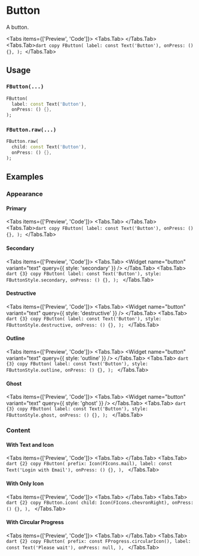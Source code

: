 
# Button

A button.

<LinkBadgeGroup>
  <LinkBadge label="API Reference" href="https://pub.dev/documentation/forui/latest/forui.widgets.button/" />
</LinkBadgeGroup>

<Tabs items={['Preview', 'Code']}>
  <Tabs.Tab>
    <Widget name="button" variant="text" query={{}} />
  </Tabs.Tab>
  <Tabs.Tab>```dart copy FButton( label: const Text('Button'), onPress: () {}, ); ```</Tabs.Tab>
</Tabs>

## Usage

### `FButton(...)`

```dart copy
FButton(
  label: const Text('Button'),
  onPress: () {},
);
```

### `FButton.raw(...)`

```dart copy
FButton.raw(
  child: const Text('Button'),
  onPress: () {},
);
```

## Examples

### Appearance

#### Primary

<Tabs items={['Preview', 'Code']}>
  <Tabs.Tab>
    <Widget name="button" variant="text" query={{}} />
  </Tabs.Tab>
  <Tabs.Tab>```dart copy FButton( label: const Text('Button'), onPress: () {}, ); ```</Tabs.Tab>
</Tabs>

#### Secondary

<Tabs items={['Preview', 'Code']}>
  <Tabs.Tab>
    <Widget name="button" variant="text" query={{ style: 'secondary' }} />
  </Tabs.Tab>
  <Tabs.Tab>
    ```dart {3} copy FButton( label: const Text('Button'), style: FButtonStyle.secondary, onPress: () {}, ); ```
  </Tabs.Tab>
</Tabs>

#### Destructive

<Tabs items={['Preview', 'Code']}>
  <Tabs.Tab>
    <Widget name="button" variant="text" query={{ style: 'destructive' }} />
  </Tabs.Tab>
  <Tabs.Tab>
    ```dart {3} copy FButton( label: const Text('Button'), style: FButtonStyle.destructive, onPress: () {}, ); ```
  </Tabs.Tab>
</Tabs>

#### Outline

<Tabs items={['Preview', 'Code']}>
  <Tabs.Tab>
    <Widget name="button" variant="text" query={{ style: 'outline' }} />
  </Tabs.Tab>
  <Tabs.Tab>
    ```dart {3} copy FButton( label: const Text('Button'), style: FButtonStyle.outline, onPress: () {}, ); ```
  </Tabs.Tab>
</Tabs>

#### Ghost

<Tabs items={['Preview', 'Code']}>
  <Tabs.Tab>
    <Widget name="button" variant="text" query={{ style: 'ghost' }} />
  </Tabs.Tab>
  <Tabs.Tab>
    ```dart {3} copy FButton( label: const Text('Button'), style: FButtonStyle.ghost, onPress: () {}, ); ```
  </Tabs.Tab>
</Tabs>

### Content

#### With Text and Icon

<Tabs items={['Preview', 'Code']}>
  <Tabs.Tab>
    <Widget name="button" variant="icon" query={{}} />
  </Tabs.Tab>
  <Tabs.Tab>
    ```dart {2} copy FButton( prefix: Icon(FIcons.mail), label: const Text('Login with Email'), onPress: () {}, ), ```
  </Tabs.Tab>
</Tabs>

#### With Only Icon

<Tabs items={['Preview', 'Code']}>
  <Tabs.Tab>
    <Widget name="button" variant="only-icon" query={{}} />
  </Tabs.Tab>
  <Tabs.Tab>
    ```dart {2} copy FButton.icon( child: Icon(FIcons.chevronRight), onPress: () {}, ), ```
  </Tabs.Tab>
</Tabs>

#### With Circular Progress

<Tabs items={['Preview', 'Code']}>
  <Tabs.Tab>
    <Widget name="button" variant="spinner" query={{}} />
  </Tabs.Tab>
  <Tabs.Tab>
    ```dart {2} copy FButton( prefix: const FProgress.circularIcon(), label: const Text('Please wait'), onPress: null,
    ), ```
  </Tabs.Tab>
</Tabs>
